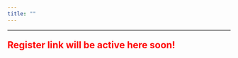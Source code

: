 ```yaml
---
title: ""
--- 
```


<!--

<p style="color: green; font-size: 1.5em; font-weight: bold;"> 2025 SUSAN Conference Registration </p>

<p style="color: red; font-size: 1.2em; font-weight: bold;"> Welcome to the registration page for the 2025 SUSAN Conference. Below are the registration fee details and a link to the registration form. </p>

<p style="color: green; font-size: 1.5em; font-weight: bold;"> Registration Fees</p>

| Category                | Fee    |
|-------------------------|--------|
| **IBS Member**          | $220   |
| **IBS Student Member**  | $30    |
| **Non-IBS Member**      | $280   |
| **Non-IBS Student Member** | $90 |

<!--
*These fees cover conference materials, lunches, and access to all sessions.*
-->

---

<p style="color: red; font-size: 1.5em; font-weight: bold;">Register link will be active here soon!</p>

<!--
<div style="text-align: center; margin-top: 20px;">
  <a href="https://docs.google.com/forms/d/e/1FAIpQLSe9aLwBOHwqbfNaRiWK1fIE4xPIP1CQcd2aQD87cswl7NtUVw/viewform" target="_blank" style="background-color: #d9534f; color: white; padding: 15px 30px; font-size: 18px; text-decoration: none; border-radius: 5px;">
    Register Here
  </a>
</div>


---

**Note:** The registrtion link will be avaliable soon. 

<p style="color: green; font-size: 1.5em; font-weight: bold;"> Payment Options</p>

1. **Bank Transfer**  
   Account Name: 2025 SUSAN Conference  
   Bank: Commercial Bank of Ethiopia  
   Account Number: 123456789  
   SWIFT Code: CBEAXXXXXX  
   Reference: Your Full Name + Conference Registration

2. **Online Payment**  
   (Provide payment instructions )

*Your registration will be confirmed only after payment is received.*

---

For any questions, please contact us at [ibsethiopiaregion@gmail.com](mailto:ibsethiopiaregion@gmail.com).

-->